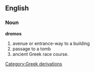 ==English==
===Noun===
{{wikipedia}}
'''dromos'''
# avenue or entrance-way to a building 
# passage to a tomb
# ancient Greek race course.

[[Category:Greek derivations]]